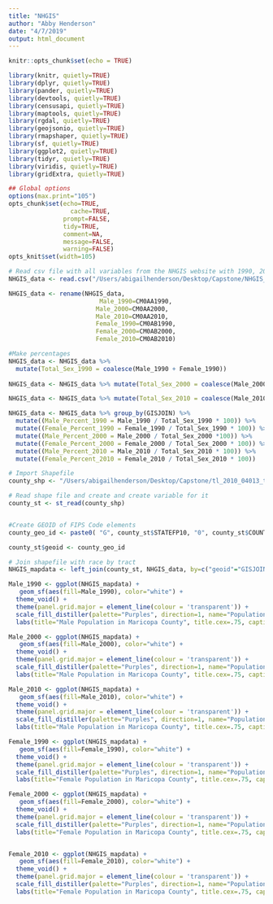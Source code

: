 ```yaml
---
title: "NHGIS"
author: "Abby Henderson"
date: "4/7/2019"
output: html_document
---
```


```r
knitr::opts_chunk$set(echo = TRUE)

library(knitr, quietly=TRUE)
library(dplyr, quietly=TRUE)
library(pander, quietly=TRUE)
library(devtools, quietly=TRUE)
library(censusapi, quietly=TRUE)
library(maptools, quietly=TRUE)
library(rgdal, quietly=TRUE)
library(geojsonio, quietly=TRUE)
library(rmapshaper, quietly=TRUE)
library(sf, quietly=TRUE)
library(ggplot2, quietly=TRUE)
library(tidyr, quietly=TRUE)
library(viridis, quietly=TRUE)
library(gridExtra, quietly=TRUE)

## Global options
options(max.print="105")
opts_chunk$set(echo=TRUE,
	             cache=TRUE,
               prompt=FALSE,
               tidy=TRUE,
               comment=NA,
               message=FALSE,
               warning=FALSE)
opts_knit$set(width=105)
```



```r
# Read csv file with all variables from the NHGIS website with 1990, 2000, and 2010 represented
NHGIS_data <- read.csv("/Users/abigailhenderson/Desktop/Capstone/NHGIS_geog_data_190405aeh.csv")

NHGIS_data <- rename(NHGIS_data,
                         Male_1990=CM0AA1990,
                        Male_2000=CM0AA2000, 
                        Male_2010=CM0AA2010,
                        Female_1990=CM0AB1990,
                        Female_2000=CM0AB2000, 
                        Female_2010=CM0AB2010)

#Make percentages
NHGIS_data <- NHGIS_data %>%
  mutate(Total_Sex_1990 = coalesce(Male_1990 + Female_1990))
  
NHGIS_data <- NHGIS_data %>% mutate(Total_Sex_2000 = coalesce(Male_2000 + Female_2000))

NHGIS_data <- NHGIS_data %>% mutate(Total_Sex_2010 = coalesce(Male_2010 + Female_2010))

NHGIS_data <- NHGIS_data %>% group_by(GISJOIN) %>% 
  mutate((Male_Percent_1990 = Male_1990 / Total_Sex_1990 * 100)) %>%
  mutate((Female_Percent_1990 = Female_1990 / Total_Sex_1990 * 100)) %>%
  mutate((Male_Percent_2000 = Male_2000 / Total_Sex_2000 *100)) %>%
  mutate((Female_Percent_2000 = Female_2000 / Total_Sex_2000 * 100)) %>%
  mutate((Male_Percent_2010 = Male_2010 / Total_Sex_2010 * 100)) %>%
  mutate((Female_Percent_2010 = Female_2010 / Total_Sex_2010 * 100))

# Import Shapefile
county_shp <- "/Users/abigailhenderson/Desktop/Capstone/tl_2010_04013_tract10/tl_2010_04013_tract10.shp"

# Read shape file and create and create variable for it
county_st <- st_read(county_shp)


#Create GEOID of FIPS Code elements
county_geo_id <- paste0( "G", county_st$STATEFP10, "0", county_st$COUNTYFP10, "0", county_st$TRACTCE10)

county_st$geoid <- county_geo_id

# Join shapefile with race by tract
NHGIS_mapdata <- left_join(county_st, NHGIS_data, by=c("geoid"="GISJOIN"))

Male_1990 <- ggplot(NHGIS_mapdata) + 
   geom_sf(aes(fill=Male_1990), color="white") +
  theme_void() +
  theme(panel.grid.major = element_line(colour = 'transparent')) +
  scale_fill_distiller(palette="Purples", direction=1, name="Population") +
  labs(title="Male Population in Maricopa County", title.cex=.75, caption="1990 Source: US Census, NHGIS")

Male_2000 <- ggplot(NHGIS_mapdata) + 
   geom_sf(aes(fill=Male_2000), color="white") +
  theme_void() +
  theme(panel.grid.major = element_line(colour = 'transparent')) +
  scale_fill_distiller(palette="Purples", direction=1, name="Population") +
  labs(title="Male Population in Maricopa County", title.cex=.75, caption="2000 Source: US Census, NHGIS")

Male_2010 <- ggplot(NHGIS_mapdata) + 
   geom_sf(aes(fill=Male_2010), color="white") +
  theme_void() +
  theme(panel.grid.major = element_line(colour = 'transparent')) +
  scale_fill_distiller(palette="Purples", direction=1, name="Population") +
  labs(title="Male Population in Maricopa County", title.cex=.75, caption="2010 Source: US Census, NHGIS")

Female_1990 <- ggplot(NHGIS_mapdata) + 
   geom_sf(aes(fill=Female_1990), color="white") +
  theme_void() +
  theme(panel.grid.major = element_line(colour = 'transparent')) +
  scale_fill_distiller(palette="Purples", direction=1, name="Population") +
  labs(title="Female Population in Maricopa County", title.cex=.75, caption="1990 Source: US Census, NHGIS")

Female_2000 <- ggplot(NHGIS_mapdata) + 
   geom_sf(aes(fill=Female_2000), color="white") +
  theme_void() +
  theme(panel.grid.major = element_line(colour = 'transparent')) +
  scale_fill_distiller(palette="Purples", direction=1, name="Population") +
  labs(title="Female Population in Maricopa County", title.cex=.75, caption="2000 Source: US Census, NHGIS")


Female_2010 <- ggplot(NHGIS_mapdata) + 
   geom_sf(aes(fill=Female_2010), color="white") +
  theme_void() +
  theme(panel.grid.major = element_line(colour = 'transparent')) +
  scale_fill_distiller(palette="Purples", direction=1, name="Population") +
  labs(title="Female Population in Maricopa County", title.cex=.75, caption="2010 Source: US Census, NHGIS")


```




